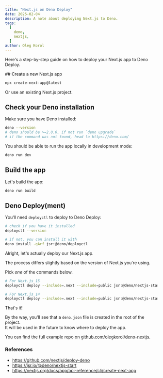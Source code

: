 ```yaml
---
title: "Next.js on Deno Deploy"
date: 2025-02-04
description: A note about deploying Next.js to Deno.
tags:
  [
    deno,
    nextjs,
  ]
author: Oleg Korol
---
```



Here's a step-by-step guide on how to deploy your Next.js app to Deno Deploy.

<Steps>
## Create a new Next.js app

```bash
npx create-next-app@latest
```

<Callout type="info" emoji="ℹ️">
  Or use an existing Next.js project.
</Callout>

## Check your Deno installation

Make sure you have Deno installed:

```bash
deno --version
# deno should be >=2.0.0, if not run `deno upgrade`
# if the command was not found, head to https://deno.com/
```

You should be able to run the app locally in development mode:

```bash
deno run dev
```

## Build the app

Let's build the app:

```bash
deno run build
```

## Deno Deploy(ment)

You'll need `deployctl` to deploy to Deno Deploy:

```bash
# check if you have it installed
deployctl --version

# if not, you can install it with
deno install -gArf jsr:@deno/deployctl
```

Alright, let's actually deploy our Next.js app.

<Callout type="warning">
  The process differs slightly based on the version of Next.js you're using.

  Pick *one* of the commands below.
</Callout>


```bash
# For Next.js 15
deployctl deploy --include=.next --include=public jsr:@deno/nextjs-start/v15

# For Next.js 14
deployctl deploy --include=.next --include=public jsr:@deno/nextjs-start
```
</Steps>

That's it!

By the way, you'll see that a `deno.json` file is created in the root of the project.<br />
It will be used in the future to know where to deploy the app.

You can find the full example repo on [github.com/olegkorol/deno-nextjs](https://github.com/olegkorol/deno-nextjs).

### References

- https://github.com/nextjs/deploy-deno
- https://jsr.io/@deno/nextjs-start
- https://nextjs.org/docs/app/api-reference/cli/create-next-app